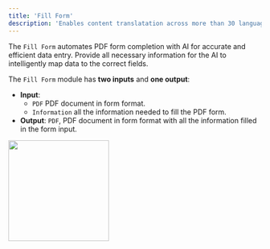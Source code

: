 ```yaml
---
title: 'Fill Form'
description: 'Enables content translatation across more than 30 languages.'
---
```


The `Fill Form` automates PDF form completion with AI for accurate and efficient data entry. Provide all necessary information for the AI to intelligently map data to the correct fields.

The `Fill Form` module has **two inputs** and **one output**:

- **Input**: 
    - `PDF` PDF document in form format.
    - `Information` all the information needed to fill the PDF form.
- **Output**: `PDF`, PDF document in form format with all the information filled in the form input.

<img height="200" src="/Form.png" />

